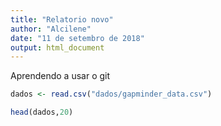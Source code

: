 ```yaml
---
title: "Relatorio novo"
author: "Alcilene"
date: "11 de setembro de 2018"
output: html_document
---
```

Aprendendo a usar o git
```r
dados <- read.csv("dados/gapminder_data.csv")
```

```r
head(dados,20)
```

